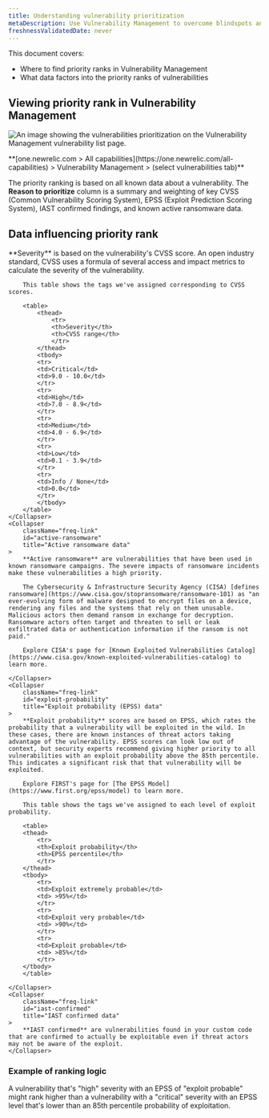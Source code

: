 ```yaml
---
title: Understanding vulnerability prioritization
metaDescription: Use Vulnerability Management to overcome blindspots and assign remediation to developers as a security team.
freshnessValidatedDate: never
---
```



This document covers: 

- Where to find priority ranks in Vulnerability Management
- What data factors into the priority ranks of vulnerabilities

## Viewing priority rank in Vulnerability Management

<img
  title="Vulnerability Management prioritization"
  alt="An image showing the vulnerabilities prioritization on the Vulnerability Management vulnerability list page."
  src={vmPriority}
/>

<figcaption>
  <DoNotTranslate>**[one.newrelic.com > All capabilities](https://one.newrelic.com/all-capabilities) > Vulnerability Management > (select vulnerabilities tab)**</DoNotTranslate>
</figcaption>

The priority ranking is based on all known data about a vulnerability. The **Reason to prioritize** column is a summary and weighting of key CVSS (Common Vulnerability Scoring System), EPSS (Exploit Prediction Scoring System), IAST confirmed findings, and known active ransomware data. 

## Data influencing priority rank

<CollapserGroup>
    <Collapser
        className="freq-link"
        id="severity"
        title="Severity data"
    >
        **Severity** is based on the vulnerability's CVSS score. An open industry standard, CVSS uses a formula of several access and impact metrics to calculate the severity of the vulnerability.

        This table shows the tags we've assigned corresponding to CVSS scores.

        <table>
            <thead>
                <tr>
                <th>Severity</th>
                <th>CVSS range</th>
                </tr>
            </thead>
            <tbody>
            <tr>
            <td>Critical</td>
            <td>9.0 - 10.0</td>
            </tr>
            <tr>
            <td>High</td>
            <td>7.0 - 8.9</td>
            </tr>
            <tr>
            <td>Medium</td>
            <td>4.0 - 6.9</td>
            </tr>
            <tr>
            <td>Low</td>
            <td>0.1 - 3.9</td>
            </tr>
            <tr>
            <td>Info / None</td>
            <td>0.0</td>
            </tr>
            </tbody>
        </table>
    </Collapser>
    <Collapser
        className="freq-link"
        id="active-ransomware"
        title="Active ransomware data"
    >
        **Active ransomware** are vulnerabilities that have been used in known ransomware campaigns. The severe impacts of ransomware incidents make these vulnerabilities a high priority. 
        
        The Cybersecurity & Infrastructure Security Agency (CISA) [defines ransomware](https://www.cisa.gov/stopransomware/ransomware-101) as "an ever-evolving form of malware designed to encrypt files on a device, rendering any files and the systems that rely on them unusable. Malicious actors then demand ransom in exchange for decryption. Ransomware actors often target and threaten to sell or leak exfiltrated data or authentication information if the ransom is not paid."

        Explore CISA's page for [Known Exploited Vulnerabilities Catalog](https://www.cisa.gov/known-exploited-vulnerabilities-catalog) to learn more. 

    </Collapser>
    <Collapser
        className="freq-link"
        id="exploit-probability"
        title="Exploit probability (EPSS) data"
    >
        **Exploit probability** scores are based on EPSS, which rates the probability that a vulnerability will be exploited in the wild. In these cases, there are known instances of threat actors taking advantage of the vulnerability. EPSS scores can look low out of context, but security experts recommend giving higher priority to all vulnerabilities with an exploit probability above the 85th percentile. This indicates a significant risk that that vulnerability will be exploited.

        Explore FIRST's page for [The EPSS Model](https://www.first.org/epss/model) to learn more. 

        This table shows the tags we've assigned to each level of exploit probability.

        <table>
        <thead>
            <tr>
            <th>Exploit probability</th>
            <th>EPSS percentile</th>
            </tr>
        </thead>
        <tbody>
            <tr>
            <td>Exploit extremely probable</td>
            <td> >95%</td>
            </tr>
            <tr>
            <td>Exploit very probable</td>
            <td> >90%</td>
            </tr>
            <tr>
            <td>Exploit probable</td>
            <td> >85%</td>
            </tr>
        </tbody>
        </table>

    </Collapser>
    <Collapser
        className="freq-link"
        id="iast-confirmed"
        title="IAST confirmed data"
    >
        **IAST confirmed** are vulnerabilities found in your custom code that are confirmed to actually be exploitable even if threat actors may not be aware of the exploit.
    </Collapser>
</CollapserGroup>

### Example of ranking logic

A vulnerability that's "high" severity with an EPSS of "exploit probable" might rank higher than a vulnerability with a "critical" severity with an EPSS level that's lower than an 85th percentile probability of exploitation.

